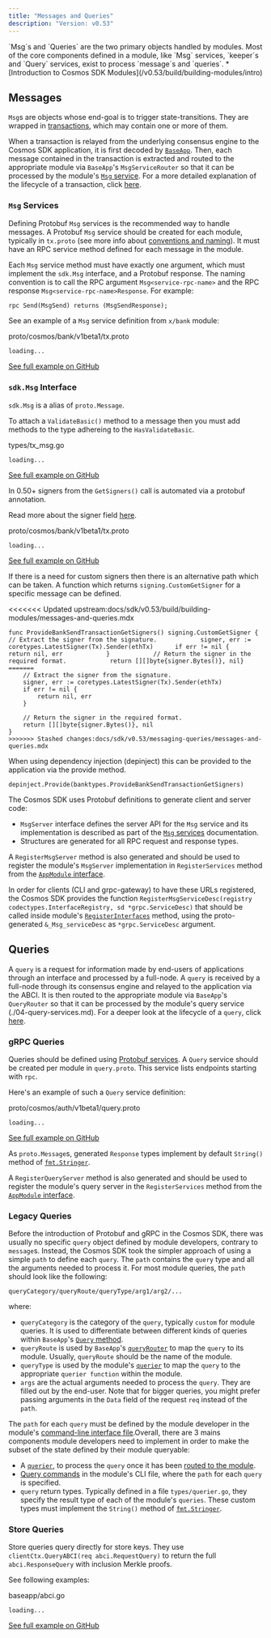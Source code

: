 ```yaml
---
title: "Messages and Queries"
description: "Version: v0.53"
---
```


<Note>
  `Msg`s and `Queries` are the two primary objects handled by modules. Most of the core components defined in a module, like `Msg` services, `keeper`s and `Query` services, exist to process `message`s and `queries`.
</Note>

<Note>
  * [Introduction to Cosmos SDK Modules](/v0.53/build/building-modules/intro)
</Note>

## Messages[​](#messages "Direct link to Messages")

`Msg`s are objects whose end-goal is to trigger state-transitions. They are wrapped in [transactions](/v0.53/learn/advanced/transactions), which may contain one or more of them.

When a transaction is relayed from the underlying consensus engine to the Cosmos SDK application, it is first decoded by [`BaseApp`](/v0.53/learn/advanced/baseapp). Then, each message contained in the transaction is extracted and routed to the appropriate module via `BaseApp`'s `MsgServiceRouter` so that it can be processed by the module's [`Msg` service](/v0.53/build/building-modules/msg-services). For a more detailed explanation of the lifecycle of a transaction, click [here](/v0.53/learn/beginner/tx-lifecycle).

### `Msg` Services[​](#msg-services "Direct link to msg-services")

Defining Protobuf `Msg` services is the recommended way to handle messages. A Protobuf `Msg` service should be created for each module, typically in `tx.proto` (see more info about [conventions and naming](/v0.53/learn/advanced/encoding#faq)). It must have an RPC service method defined for each message in the module.

Each `Msg` service method must have exactly one argument, which must implement the `sdk.Msg` interface, and a Protobuf response. The naming convention is to call the RPC argument `Msg<service-rpc-name>` and the RPC response `Msg<service-rpc-name>Response`. For example:

```protobuf
rpc Send(MsgSend) returns (MsgSendResponse);
```

See an example of a `Msg` service definition from `x/bank` module:

proto/cosmos/bank/v1beta1/tx.proto

```
loading...
```

[See full example on GitHub](https://github.com/cosmos/cosmos-sdk/blob/v0.50.0-alpha.0/proto/cosmos/bank/v1beta1/tx.proto#L13-L36)

### `sdk.Msg` Interface[​](#sdkmsg-interface "Direct link to sdkmsg-interface")

`sdk.Msg` is a alias of `proto.Message`.

To attach a `ValidateBasic()` method to a message then you must add methods to the type adhereing to the `HasValidateBasic`.

types/tx\_msg.go

```
loading...
```

[See full example on GitHub](https://github.com/cosmos/cosmos-sdk/blob/9c1e8b247cd47b5d3decda6e86fbc3bc996ee5d7/types/tx_msg.go#L84-L88)

In 0.50+ signers from the `GetSigners()` call is automated via a protobuf annotation.

Read more about the signer field [here](/v0.53/build/building-modules/protobuf-annotations).

proto/cosmos/bank/v1beta1/tx.proto

```
loading...
```

[See full example on GitHub](https://github.com/cosmos/cosmos-sdk/blob/e6848d99b55a65d014375b295bdd7f9641aac95e/proto/cosmos/bank/v1beta1/tx.proto#L40)

If there is a need for custom signers then there is an alternative path which can be taken. A function which returns `signing.CustomGetSigner` for a specific message can be defined.

<<<<<<< Updated upstream:docs/sdk/v0.53/build/building-modules/messages-and-queries.mdx
```
func ProvideBankSendTransactionGetSigners() signing.CustomGetSigner {            // Extract the signer from the signature.            signer, err := coretypes.LatestSigner(Tx).Sender(ethTx)      if err != nil {                return nil, err            }            // Return the signer in the required format.            return [][]byte{signer.Bytes()}, nil}
=======
	// Extract the signer from the signature.
	signer, err := coretypes.LatestSigner(Tx).Sender(ethTx)
	if err != nil {
		return nil, err
	}

	// Return the signer in the required format.
	return [][]byte{signer.Bytes()}, nil
}
>>>>>>> Stashed changes:docs/sdk/v0.53/messaging-queries/messages-and-queries.mdx
```

When using dependency injection (depinject) this can be provided to the application via the provide method.

```
depinject.Provide(banktypes.ProvideBankSendTransactionGetSigners)
```

The Cosmos SDK uses Protobuf definitions to generate client and server code:

* `MsgServer` interface defines the server API for the `Msg` service and its implementation is described as part of the [`Msg` services](/v0.53/build/building-modules/msg-services) documentation.
* Structures are generated for all RPC request and response types.

A `RegisterMsgServer` method is also generated and should be used to register the module's `MsgServer` implementation in `RegisterServices` method from the [`AppModule` interface](/v0.53/build/building-modules/module-manager#appmodule).

In order for clients (CLI and grpc-gateway) to have these URLs registered, the Cosmos SDK provides the function `RegisterMsgServiceDesc(registry codectypes.InterfaceRegistry, sd *grpc.ServiceDesc)` that should be called inside module's [`RegisterInterfaces`](/v0.53/build/building-modules/module-manager#appmodulebasic) method, using the proto-generated `&_Msg_serviceDesc` as `*grpc.ServiceDesc` argument.

## Queries[​](#queries "Direct link to Queries")

A `query` is a request for information made by end-users of applications through an interface and processed by a full-node. A `query` is received by a full-node through its consensus engine and relayed to the application via the ABCI. It is then routed to the appropriate module via `BaseApp`'s `QueryRouter` so that it can be processed by the module's query service (./04-query-services.md). For a deeper look at the lifecycle of a `query`, click [here](/v0.53/learn/beginner/query-lifecycle).

### gRPC Queries[​](#grpc-queries "Direct link to gRPC Queries")

Queries should be defined using [Protobuf services](https://developers.google.com/protocol-buffers/docs/proto#services). A `Query` service should be created per module in `query.proto`. This service lists endpoints starting with `rpc`.

Here's an example of such a `Query` service definition:

proto/cosmos/auth/v1beta1/query.proto

```
loading...
```

[See full example on GitHub](https://github.com/cosmos/cosmos-sdk/blob/v0.50.0-alpha.0/proto/cosmos/auth/v1beta1/query.proto#L14-L89)

As `proto.Message`s, generated `Response` types implement by default `String()` method of [`fmt.Stringer`](https://pkg.go.dev/fmt#Stringer).

A `RegisterQueryServer` method is also generated and should be used to register the module's query server in the `RegisterServices` method from the [`AppModule` interface](/v0.53/build/building-modules/module-manager#appmodule).

### Legacy Queries[​](#legacy-queries "Direct link to Legacy Queries")

Before the introduction of Protobuf and gRPC in the Cosmos SDK, there was usually no specific `query` object defined by module developers, contrary to `message`s. Instead, the Cosmos SDK took the simpler approach of using a simple `path` to define each `query`. The `path` contains the `query` type and all the arguments needed to process it. For most module queries, the `path` should look like the following:

```
queryCategory/queryRoute/queryType/arg1/arg2/...
```

where:

* `queryCategory` is the category of the `query`, typically `custom` for module queries. It is used to differentiate between different kinds of queries within `BaseApp`'s [`Query` method](/v0.53/learn/advanced/baseapp#query).
* `queryRoute` is used by `BaseApp`'s [`queryRouter`](/v0.53/learn/advanced/baseapp#query-routing) to map the `query` to its module. Usually, `queryRoute` should be the name of the module.
* `queryType` is used by the module's [`querier`](/v0.53/build/building-modules/query-services#legacy-queriers) to map the `query` to the appropriate `querier function` within the module.
* `args` are the actual arguments needed to process the `query`. They are filled out by the end-user. Note that for bigger queries, you might prefer passing arguments in the `Data` field of the request `req` instead of the `path`.

The `path` for each `query` must be defined by the module developer in the module's [command-line interface file](/v0.53/build/building-modules/module-interfaces#query-commands).Overall, there are 3 mains components module developers need to implement in order to make the subset of the state defined by their module queryable:

* A [`querier`](/v0.53/build/building-modules/query-services#legacy-queriers), to process the `query` once it has been [routed to the module](/v0.53/learn/advanced/baseapp#query-routing).
* [Query commands](/v0.53/build/building-modules/module-interfaces#query-commands) in the module's CLI file, where the `path` for each `query` is specified.
* `query` return types. Typically defined in a file `types/querier.go`, they specify the result type of each of the module's `queries`. These custom types must implement the `String()` method of [`fmt.Stringer`](https://pkg.go.dev/fmt#Stringer).

### Store Queries[​](#store-queries "Direct link to Store Queries")

Store queries query directly for store keys. They use `clientCtx.QueryABCI(req abci.RequestQuery)` to return the full `abci.ResponseQuery` with inclusion Merkle proofs.

See following examples:

baseapp/abci.go

```
loading...
```

[See full example on GitHub](https://github.com/cosmos/cosmos-sdk/blob/v0.50.0-alpha.0/baseapp/abci.go#L864-L894)

